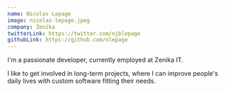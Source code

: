 ```yaml
---
name: Nicolas Lepage
image: nicolas-lepage.jpeg
company: Zenika
twitterLink: https://twitter.com/njblepage
githubLink: https://github.com/nlepage
---
```


I'm a passionate developer, currently employed at Zenika IT.

I like to get involved in long-term projects, where I can improve people's daily lives with custom software fitting their needs.
